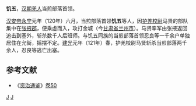'''饥五'''，[[汉朝|汉朝]][[羌人|羌人]]当煎部落首领。

[[汉安帝|汉安帝]][[永宁|永宁]]元年（120年）六月，当煎部落首领'''饥五'''等人，因[[护羌校尉|护羌校尉]]马贤的部队集中在[[张掖郡|张掖郡]]，便乘虚而入，攻打金城（今[[甘肃省|甘肃省]][[兰州市|兰州市]]）。马贤率军由张掖返回追击到塞外，斩杀数千人后班师。与饥五同族的当煎部落首领忍良等一千余户单独居住在允街，摇摆不定。[[建光_(东汉)|建光]]元年（121年）春，护羌校尉马贤斩杀当煎部落两千余人，忍良等逃亡出塞。

==参考文献==
*《[[资治通鉴|资治通鉴]]》[[s:資治通鑑/卷050|卷50]]

[[Category:东汉军事人物|J]]
[[Category:汉朝羌人|J]]